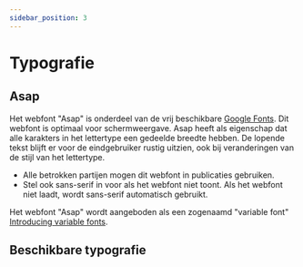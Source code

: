 ```yaml
---
sidebar_position: 3
---
```



# Typografie

## Asap

Het webfont "Asap" is onderdeel van de vrij beschikbare [Google Fonts](https://fonts.google.com/specimen/Asap). Dit webfont is optimaal voor schermweergave. Asap heeft als eigenschap dat alle karakters in het lettertype een gedeelde breedte hebben. De lopende tekst blijft er voor de eindgebruiker rustig uitzien, ook bij veranderingen van de stijl van het lettertype.

- Alle betrokken partijen mogen dit webfont in publicaties gebruiken.
- Stel ook sans-serif in voor als het webfont niet toont. Als het webfont niet laadt, wordt sans-serif automatisch gebruikt.

Het webfont "Asap" wordt aangeboden als een zogenaamd "variable font" [Introducing variable fonts](https://fonts.google.com/knowledge/introducing_type/introducing_variable_fonts).

## Beschikbare typografie

<StorybookComponent name="voorbeeldpagina-s-typografie" isExamplePage={true} variant="typografie" />

